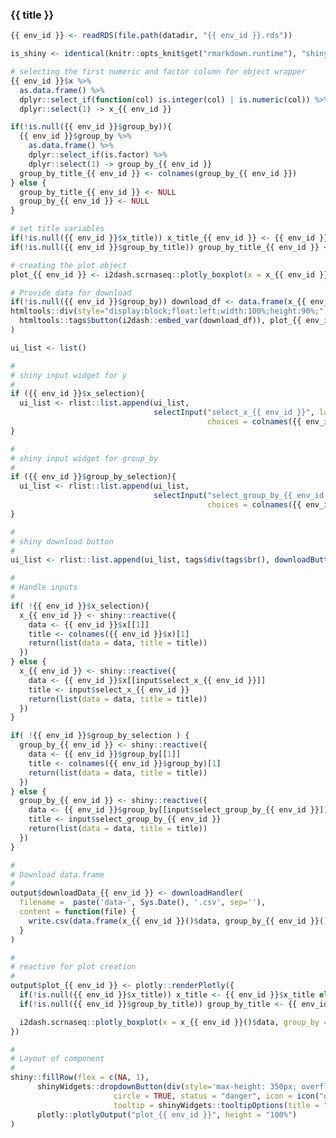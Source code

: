 
### {{ title }}

<!-- Component created on {{ date }} -->

```r
{{ env_id }} <- readRDS(file.path(datadir, "{{ env_id }}.rds"))

is_shiny <- identical(knitr::opts_knit$get("rmarkdown.runtime"), "shiny")
```

```r
# selecting the first numeric and factor column for object wrapper 
{{ env_id }}$x %>%
  as.data.frame() %>%
  dplyr::select_if(function(col) is.integer(col) | is.numeric(col)) %>%
  dplyr::select(1) -> x_{{ env_id }}

if(!is.null({{ env_id }}$group_by)){
  {{ env_id }}$group_by %>%
    as.data.frame() %>%
    dplyr::select_if(is.factor) %>%
    dplyr::select(1) -> group_by_{{ env_id }}
  group_by_title_{{ env_id }} <- colnames(group_by_{{ env_id }})
} else {
  group_by_title_{{ env_id }} <- NULL
  group_by_{{ env_id }} <- NULL
}

# set title variables
if(!is.null({{ env_id }}$x_title)) x_title_{{ env_id }} <- {{ env_id }}$x_title else x_title_{{ env_id }} <- colnames(x_{{ env_id }})
if(!is.null({{ env_id }}$group_by_title)) group_by_title_{{ env_id }} <- {{ env_id }}$group_by_title

# creating the plot object
plot_{{ env_id }} <- i2dash.scrnaseq::plotly_boxplot(x = x_{{ env_id }}[,1], group_by = group_by_{{ env_id }}[,1], x_title = x_title_{{ env_id }}, group_by_title = group_by_title_{{ env_id }})

# Provide data for download
if(!is.null({{ env_id }}$group_by)) download_df <- data.frame(x_{{ env_id }}, group_by_{{ env_id }}) else download_df <- data.frame(x_{{ env_id }})
htmltools::div(style="display:block;float:left;width:100%;height:90%;",
  htmltools::tags$button(i2dash::embed_var(download_df)), plot_{{ env_id }}
)
```

```r
ui_list <- list()

#
# shiny input widget for y
#
if ({{ env_id }}$x_selection){
  ui_list <- rlist::list.append(ui_list,
                                selectInput("select_x_{{ env_id }}", label = "Select observations:",
                                            choices = colnames({{ env_id }}$x[lapply({{ env_id }}$x,class) =="numeric" | lapply({{ env_id }}$x,class) =="integer"])))
}

#
# shiny input widget for group_by
#
if ({{ env_id }}$group_by_selection){
  ui_list <- rlist::list.append(ui_list,
                                selectInput("select_group_by_{{ env_id }}", label = "Group observations by:",
                                            choices = colnames({{ env_id }}$group_by[lapply({{ env_id }}$group_by,class) =="factor"])))
}

#
# shiny download button
#
ui_list <- rlist::list.append(ui_list, tags$div(tags$br(), downloadButton('downloadData_{{ env_id }}', 'Download data')))

#
# Handle inputs
#
if( !{{ env_id }}$x_selection){
  x_{{ env_id }} <- shiny::reactive({
    data <- {{ env_id }}$x[[1]]
    title <- colnames({{ env_id }}$x)[1]
    return(list(data = data, title = title))
  })
} else {
  x_{{ env_id }} <- shiny::reactive({
    data <- {{ env_id }}$x[[input$select_x_{{ env_id }}]]
    title <- input$select_x_{{ env_id }}
    return(list(data = data, title = title))
  })
}

if( !{{ env_id }}$group_by_selection ) {
  group_by_{{ env_id }} <- shiny::reactive({
    data <- {{ env_id }}$group_by[[1]]
    title <- colnames({{ env_id }}$group_by)[1]
    return(list(data = data, title = title))
  })
} else {
  group_by_{{ env_id }} <- shiny::reactive({
    data <- {{ env_id }}$group_by[[input$select_group_by_{{ env_id }}]]
    title <- input$select_group_by_{{ env_id }}
    return(list(data = data, title = title))
  })
}

#
# Download data.frame
#
output$downloadData_{{ env_id }} <- downloadHandler(
  filename =  paste('data-', Sys.Date(), '.csv', sep=''),
  content = function(file) {
    write.csv(data.frame(x_{{ env_id }}()$data, group_by_{{ env_id }}()$data), file)
  }
)

#
# reactive for plot creation
#
output$plot_{{ env_id }} <- plotly::renderPlotly({
  if(!is.null({{ env_id }}$x_title)) x_title <- {{ env_id }}$x_title else x_title <- x_{{ env_id }}()$title
  if(!is.null({{ env_id }}$group_by_title)) group_by_title <- {{ env_id }}$group_by_title else group_by_title <- group_by_{{ env_id }}()$title

  i2dash.scrnaseq::plotly_boxplot(x = x_{{ env_id }}()$data, group_by = group_by_{{ env_id }}()$data, x_title = x_title, group_by_title = group_by_title)
})

#
# Layout of component
#
shiny::fillRow(flex = c(NA, 1),
      shinyWidgets::dropdownButton(div(style='max-height: 350px; overflow-x: auto;',do.call(shiny::inputPanel, ui_list)),
                       circle = TRUE, status = "danger", icon = icon("gear"), width = "300px",
                       tooltip = shinyWidgets::tooltipOptions(title = "Click, to change plot settings:")),
      plotly::plotlyOutput("plot_{{ env_id }}", height = "100%")
)
```

